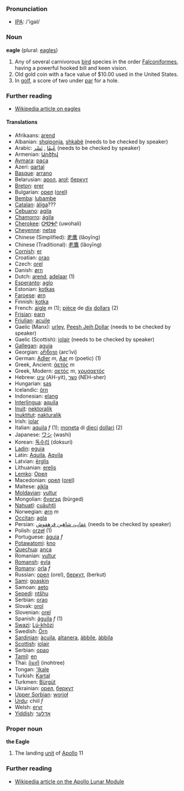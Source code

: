 === Pronunciation ===
*[[w:IPA|IPA]]: /'igəl/

=== Noun ===
'''eagle''' (plural: [[eagles]])

# Any of several carnivorous [[bird]] species in the order [[Falconiformes]], having a powerful hooked bill and keen vision.
# Old gold coin with a face value of $10.00 used in the United States.
# In [[golf]], a score of two under [[par]] for a hole.

=== Further reading ===
* [[w:Eagle|Wikipedia article on eagles]]

==== Translations ====
*Afrikaans: [[arend]]
*Albanian: [[shqiponja]], [[shkabë]] (needs to be checked by speaker)
*Arabic: [[عُبقَا]] , [[نَسْر]] (needs to be checked by speaker)
*Armenian: [[Արծիվ]]
*[[Aymara]]: [[paca]]
*Azeri: [[qartal]]
*[[Basque]]: [[arrano]]
*Belarusian: [[арол]], [[aroł]]; [[беркут]]
*[[Breton]]: [[erer]]
*Bulgarian: [[орел]] ([[orel]])
*[[Bemba]]: [[lubambe]] 
*[[Catalan]]: [[àliga]]???
*[[Cebuano]]: [[agila]]
*[[Chamorro]]: [[ágila]]
*[[Cherokee]]: [[ᎤᏬᎭᎵ]] (uwohali)
*[[Cheyenne]]: [[netse]]
*Chinese (Simplified): [[老鹰]] (lǎoyīng)
*Chinese (Traditional): [[老鷹]] (lǎoyīng)
*[[Cornish]]: [[er]]
*Croatian: [[orao]]
*Czech: [[orel]]
*Danish: [[ørn]]
*Dutch: [[arend]], [[adelaar]] (1)
*[[Esperanto]]: [[aglo]]
*Estonian: [[kotkas]]
*[[Faroese]]: [[ørn]]
*Finnish: [[kotka]]
*French: [[aigle]] ''m'' (1); [[pièce]] de [[dix]] [[dollar]]s (2)
*[[Frisian]]: [[earn]]
*[[Friulian]]: [[acuile]]
*Gaelic (Manx): [[urley]], [[Peesh Jeih Dollar]] (needs to be checked by speaker)
*Gaelic (Scottish): [[iolair]] (needs to be checked by speaker)
*[[Gallegan]]: [[aguia]]
*Georgian: [[არწივი]] (arc’ivi)
*German: [[Adler]] ''m'', [[Aar]] ''m'' (poetic) (1)
*Greek, Ancient: [[ἀετός]] ''m''
*Greek, Modern: [[αετός]] ''m'', [[χρυσαετός]]
*Hebrew: [[עיט]] (AH-yit), [[נשר]] (NEH-sher) 
*Hungarian: [[sas]]
*Icelandic: [[örn]]
*Indonesian: [[elang]]
*[[Interlingua]]: [[aquila]]
*[[Inuit]]: [[nektoralik]]
*[[Inuktitut]]: [[nakturalik]]
*Irish: [[iolar]]
*Italian: [[aquila]] ''f'' (1); [[moneta]] di [[dieci]] [[dollaro|dollari]] (2)
*Japanese: [[ワシ]] (washi)
*Korean: [[독수리]] (doksuri)
*[[Ladin]]: [[eguia]]
*Latin: [[Aquila]], [[Aqvila]]
*Latvian: [[ērglis]]
*Lithuanian: [[erelis]]
*[[Lemko]]: [[Орел]] 
*Macedonian: [[орел]] ([[orel]])
*Maltese: [[ajkla]]
*[[Moldavian]]: [[vultur]]
*Mongolian: [[бүргэд]] (bürged)
*[[Nahuatl]]: [[cuāuhtli]]
*Norwegian: [[ørn]] ''m''
*[[Occitan]]: [[agla]]
*Persian: [[عقاب‌، شاهين‌ قرهقوش]] (needs to be checked by speaker)
*Polish: [[orzeł]] (1)
*Portuguese: [[águia]] ''f''
*[[Potawatomi]]: [[kno]]
*[[Quechua]]: [[anca]]
*Romanian: [[vultur]]
*[[Romansh]]: [[evla]]
*[[Romany]]: [[orla]] ''f''
*Russian: [[орел]] (orel), [[беркут]], (berkut)
*[[Sami]]: [[goaskin]]
*Samoan: [[aeto]]
*[[Sepedi]]: [[ntšhu]]
*Serbian: [[orao]]
*Slovak: [[orol]]
*Slovenian: [[orel]]
*Spanish: [[águila]] ''f'' (1)
*[[Swazi]]: [[Lú-khôzi]]
*Swedish: [[Örn]]
*[[Sardinian]]: [[àcuila]], [[altanera]], [[àbbile]], [[àbbila]]
*[[Scottish]]: [[iolair]]
*Serbian: [[орао]]
*[[Tamil]]: [[en]]
*Thai: [[อินทรี]] (inohtree)
*Tongan: [['Ikale]]
*Turkish: [[Kartal]]
*Turkmen: [[Bürgüt]]
*Ukrainian: [[орел]], [[беркут]]
*[[Upper Sorbian]]: [[worjoł]]
*[[Urdu]]: chiil ''f''
*Welsh: [[eryr]]
*[[Yiddish]]: [[אָדלער]]

===Proper noun===

'''the Eagle'''

# The landing [[unit]] of [[Apollo]] 11

=== Further reading ===
* [[w:Lunar_module|Wikipedia article on the Apollo Lunar Module]]